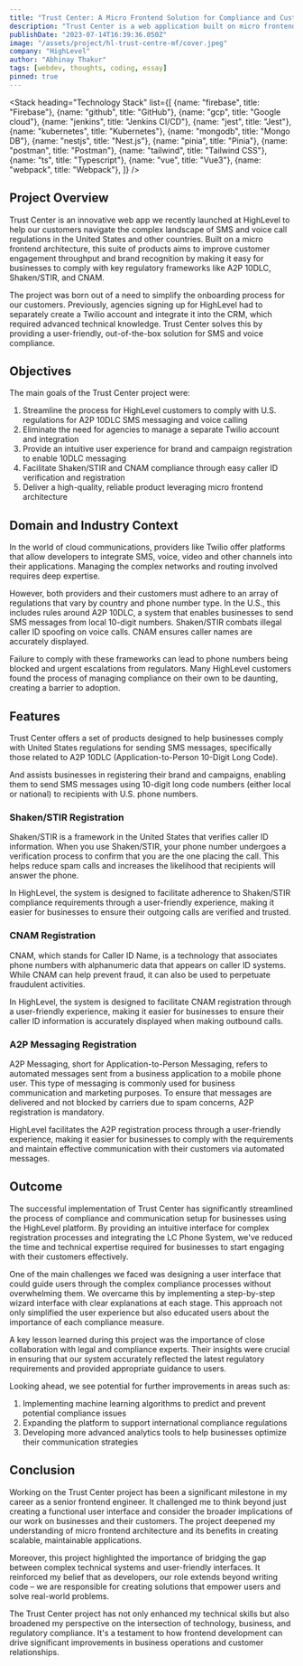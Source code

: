 ```yaml
---
title: "Trust Center: A Micro Frontend Solution for Compliance and Customer Engagement"
description: "Trust Center is a web application built on micro frontend architecture, designed to simplify compliance with global telephony and messaging regulations while enhancing customer engagement."
publishDate: "2023-07-14T16:39:36.050Z"
image: "/assets/project/hl-trust-centre-mf/cover.jpeg"
company: "HighLevel"
author: "Abhinay Thakur"
tags: [webdev, thoughts, coding, essay]
pinned: true
---
```



<LightBoxImage src="/assets/project/hl-trust-centre-mf/cover.jpeg" alt="Screenshot" />

<Stack 
  heading="Technology Stack"
  list={[
    {name: "firebase", title: "Firebase"},
    {name: "github", title: "GitHub"},
    {name: "gcp", title: "Google cloud"},
    {name: "jenkins", title: "Jenkins CI/CD"},
    {name: "jest", title: "Jest"},
    {name: "kubernetes", title: "Kubernetes"},
    {name: "mongodb", title: "Mongo DB"},
    {name: "nestjs", title: "Nest.js"},
    {name: "pinia", title: "Pinia"},
    {name: "postman", title: "Postman"},
    {name: "tailwind", title: "Tailwind CSS"},
    {name: "ts", title: "Typescript"},
    {name: "vue", title: "Vue3"},
    {name: "webpack", title: "Webpack"},
  ]}
/>

## Project Overview
Trust Center is an innovative web app we recently launched at HighLevel to help our customers navigate the complex landscape of SMS and voice call regulations in the United States and other countries. Built on a micro frontend architecture, this suite of products aims to improve customer engagement throughput and brand recognition by making it easy for businesses to comply with key regulatory frameworks like A2P 10DLC, Shaken/STIR, and CNAM. 

The project was born out of a need to simplify the onboarding process for our customers. Previously, agencies signing up for HighLevel had to separately create a Twilio account and integrate it into the CRM, which required advanced technical knowledge. Trust Center solves this by providing a user-friendly, out-of-the-box solution for SMS and voice compliance.

## Objectives
The main goals of the Trust Center project were:

1. Streamline the process for HighLevel customers to comply with U.S. regulations for A2P 10DLC SMS messaging and voice calling
2. Eliminate the need for agencies to manage a separate Twilio account and integration 
3. Provide an intuitive user experience for brand and campaign registration to enable 10DLC messaging
4. Facilitate Shaken/STIR and CNAM compliance through easy caller ID verification and registration
5. Deliver a high-quality, reliable product leveraging micro frontend architecture

## Domain and Industry Context
In the world of cloud communications, providers like Twilio offer platforms that allow developers to integrate SMS, voice, video and other channels into their applications. Managing the complex networks and routing involved requires deep expertise.

However, both providers and their customers must adhere to an array of regulations that vary by country and phone number type. In the U.S., this includes rules around A2P 10DLC, a system that enables businesses to send SMS messages from local 10-digit numbers. Shaken/STIR combats illegal caller ID spoofing on voice calls. CNAM ensures caller names are accurately displayed. 

Failure to comply with these frameworks can lead to phone numbers being blocked and urgent escalations from regulators. Many HighLevel customers found the process of managing compliance on their own to be daunting, creating a barrier to adoption.

## Features

Trust Center offers a set of products designed to help businesses comply with United States regulations for sending SMS messages, specifically those related to A2P 10DLC (Application-to-Person 10-Digit Long Code).

And assists businesses in registering their brand and campaigns, enabling them to send SMS messages using 10-digit long code numbers (either local or national) to recipients with U.S. phone numbers.

<LightBoxImage src="/assets/project/hl-trust-centre-mf/ss1.png" alt="Screenshot" />
<LightBoxImage src="/assets/project/hl-trust-centre-mf/ss2.png" alt="Screenshot" />
<LightBoxImage src="/assets/project/hl-trust-centre-mf/ss3.png" alt="Screenshot" />
<LightBoxImage src="/assets/project/hl-trust-centre-mf/ss4.png" alt="Screenshot" />
<LightBoxImage src="/assets/project/hl-trust-centre-mf/ss5.png" alt="Screenshot" />

### Shaken/STIR Registration

Shaken/STIR is a framework in the United States that verifies caller ID information. When you use Shaken/STIR, your phone number undergoes a verification process to confirm that you are the one placing the call. This helps reduce spam calls and increases the likelihood that recipients will answer the phone.

In HighLevel, the system is designed to facilitate adherence to Shaken/STIR compliance requirements through a user-friendly experience, making it easier for businesses to ensure their outgoing calls are verified and trusted.

<LightBoxImage src="/assets/project/hl-trust-centre-mf/ss6.png" alt="Screenshot" />

### CNAM Registration

CNAM, which stands for Caller ID Name, is a technology that associates phone numbers with alphanumeric data that appears on caller ID systems. While CNAM can help prevent fraud, it can also be used to perpetuate fraudulent activities.

In HighLevel, the system is designed to facilitate CNAM registration through a user-friendly experience, making it easier for businesses to ensure their caller ID information is accurately displayed when making outbound calls.

<LightBoxImage src="/assets/project/hl-trust-centre-mf/ss7.png" alt="Screenshot" />

### A2P Messaging Registration

A2P Messaging, short for Application-to-Person Messaging, refers to automated messages sent from a business application to a mobile phone user. This type of messaging is commonly used for business communication and marketing purposes. To ensure that messages are delivered and not blocked by carriers due to spam concerns, A2P registration is mandatory.

HighLevel facilitates the A2P registration process through a user-friendly experience, making it easier for businesses to comply with the requirements and maintain effective communication with their customers via automated messages.

<LightBoxImage src="/assets/project/hl-trust-centre-mf/ss8.png" alt="Screenshot" />
<LightBoxImage src="/assets/project/hl-trust-centre-mf/ss9.png" alt="Screenshot" />
<LightBoxImage src="/assets/project/hl-trust-centre-mf/ss10.png" alt="Screenshot" />
<LightBoxImage src="/assets/project/hl-trust-centre-mf/ss11.png" alt="Screenshot" />
<LightBoxImage src="/assets/project/hl-trust-centre-mf/ss12.png" alt="Screenshot" />
<LightBoxImage src="/assets/project/hl-trust-centre-mf/ss13.png" alt="Screenshot" />
<LightBoxImage src="/assets/project/hl-trust-centre-mf/ss14.png" alt="Screenshot" />

## Outcome

The successful implementation of Trust Center has significantly streamlined the process of compliance and communication setup for businesses using the HighLevel platform. By providing an intuitive interface for complex registration processes and integrating the LC Phone System, we've reduced the time and technical expertise required for businesses to start engaging with their customers effectively.

One of the main challenges we faced was designing a user interface that could guide users through the complex compliance processes without overwhelming them. We overcame this by implementing a step-by-step wizard interface with clear explanations at each stage. This approach not only simplified the user experience but also educated users about the importance of each compliance measure.

A key lesson learned during this project was the importance of close collaboration with legal and compliance experts. Their insights were crucial in ensuring that our system accurately reflected the latest regulatory requirements and provided appropriate guidance to users.

Looking ahead, we see potential for further improvements in areas such as:

1. Implementing machine learning algorithms to predict and prevent potential compliance issues
2. Expanding the platform to support international compliance regulations
3. Developing more advanced analytics tools to help businesses optimize their communication strategies

## Conclusion

Working on the Trust Center project has been a significant milestone in my career as a senior frontend engineer. It challenged me to think beyond just creating a functional user interface and consider the broader implications of our work on businesses and their customers. The project deepened my understanding of micro frontend architecture and its benefits in creating scalable, maintainable applications.

Moreover, this project highlighted the importance of bridging the gap between complex technical systems and user-friendly interfaces. It reinforced my belief that as developers, our role extends beyond writing code – we are responsible for creating solutions that empower users and solve real-world problems.

The Trust Center project has not only enhanced my technical skills but also broadened my perspective on the intersection of technology, business, and regulatory compliance. It's a testament to how frontend development can drive significant improvements in business operations and customer relationships.
